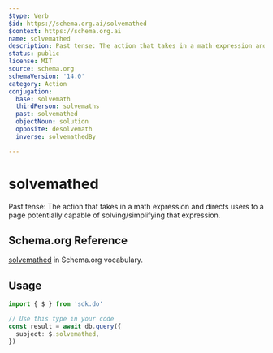 ```yaml
---
$type: Verb
$id: https://schema.org.ai/solvemathed
$context: https://schema.org.ai
name: solvemathed
description: Past tense: The action that takes in a math expression and directs users to a page potentially capable of solving/simplifying that expression.
status: public
license: MIT
source: schema.org
schemaVersion: '14.0'
category: Action
conjugation:
  base: solvemath
  thirdPerson: solvemaths
  past: solvemathed
  objectNoun: solution
  opposite: desolvemath
  inverse: solvemathedBy

---
```


# solvemathed

Past tense: The action that takes in a math expression and directs users to a page potentially capable of solving/simplifying that expression.

## Schema.org Reference

[solvemathed](https://schema.org/SolveMathAction) in Schema.org vocabulary.

## Usage

```typescript
import { $ } from 'sdk.do'

// Use this type in your code
const result = await db.query({
  subject: $.solvemathed,
})
```
